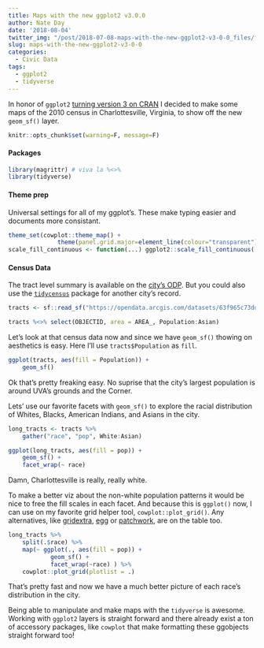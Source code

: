```yaml
---
title: Maps with the new ggplot2 v3.0.0
author: Nate Day
date: '2018-08-04'
twitter_img: "/post/2018-07-08-maps-with-the-new-ggplot2-v3-0-0_files/figure-html/unnamed-chunk-3-1.png"
slug: maps-with-the-new-ggplot2-v3-0-0
categories:
  - Civic Data
tags:
  - ggplot2
  - tidyverse
---
```


In honor of `ggplot2` [turning version 3 on CRAN](https://twitter.com/hadleywickham/status/1014511041609453568) I decided to make some maps of the 2010 census in Charlottesville, Virginia, to show off the new `geom_sf()` layer.

```r
knitr::opts_chunk$set(warning=F, message=F)
```
#### Packages

```r
library(magrittr) # viva la %<>% 
library(tidyverse)
```

#### Theme prep

Universal settings for all of my ggplot's. These make typing easier and documents more consistant.

```r
theme_set(cowplot::theme_map() +
              theme(panel.grid.major=element_line(colour="transparent")))
scale_fill_continuous <- function(...) ggplot2::scale_fill_continuous(..., type = "viridis")
```

#### Census Data

The tract level summary is available on the [city's ODP](http://opendata.charlottesville.org/datasets/us-census-tract-area-2010). But you could also use the [`tidycensus`]() package for another city's record.

```r
tracts <- sf::read_sf("https://opendata.arcgis.com/datasets/63f965c73ddf46429befe1132f7f06e2_15.geojson")

tracts %<>% select(OBJECTID, area = AREA_, Population:Asian)
```

Let's look at that census data now and since we have `geom_sf()` thowing on aesthetics is easy. Here I'll use `tracts$Population` as `fill`.

```r
ggplot(tracts, aes(fill = Population)) +
    geom_sf()
```

Ok that's pretty freaking easy. No suprise that the city's largest population is around UVA's grounds and the Corner.

Lets' use our favorite facets with `geom_sf()` to explore the racial distribution of Whites, Blacks, American Indians, and Asians in the city.

```r
long_tracts <- tracts %>%
    gather("race", "pop", White:Asian)

ggplot(long_tracts, aes(fill = pop)) +
    geom_sf() +
    facet_wrap(~ race)
```

Damn, Charlottesville is really, really white.

To make a better viz about the non-white population patterns it would be nice to free the fill scales in each facet. And because this is `ggplot()` now, I can use on my favorite grid helper tool, `cowplot::plot_grid()`. Any alternatives, like [gridextra](), [egg]() or [patchwork](), are on the table too.

```r
long_tracts %>%
    split(.$race) %>%
    map(~ ggplot(., aes(fill = pop)) +
            geom_sf() +
            facet_wrap(~race) ) %>%
    cowplot::plot_grid(plotlist = .)
```

That's pretty fast and now we have a much better picture of each race's distribution in the city.

Being able to manipulate and make maps with the `tidyverse` is awesome. Working with `ggplot2` layers is straight forward and there already exist a ton of accessory packages, like `cowplot` that make formatting these ggobjects straight forward too!



